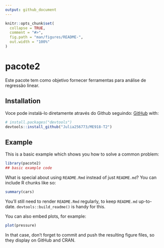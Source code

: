 ```yaml
---
output: github_document
---
```


```r
knitr::opts_chunk$set(
  collapse = TRUE,
  comment = "#>",
  fig.path = "man/figures/README-",
  out.width = "100%"
)
```

# pacote2

Este pacote tem como objetivo fornecer ferramentas para análise de regressão linear. 

## Installation

Voce pode instalá-lo diretamente através do Github seguindo: [GitHub](https://github.com/) with:

``` r
# install.packages("devtools")
devtools::install_github("Julia256773/ME918-T2")
```

## Example

This is a basic example which shows you how to solve a common problem:

```r
library(pacote2)
## basic example code
```

What is special about using `README.Rmd` instead of just `README.md`? You can include R chunks like so:

```r
summary(cars)
```

You'll still need to render `README.Rmd` regularly, to keep `README.md` up-to-date. `devtools::build_readme()` is handy for this.

You can also embed plots, for example:

```r
plot(pressure)
```

In that case, don't forget to commit and push the resulting figure files, so they display on GitHub and CRAN.
